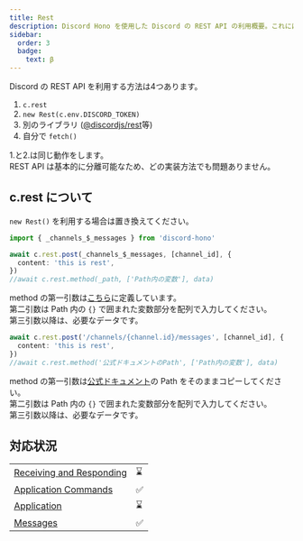 ```yaml
---
title: Rest
description: Discord Hono を使用した Discord の REST API の利用概要。これには `c.rest` との統合、他のライブラリ、および API とのやり取りのためのカスタム実装が含まれます。
sidebar:
  order: 3
  badge:
    text: β
---
```



Discord の REST API を利用する方法は4つあります。

1. `c.rest`
2. `new Rest(c.env.DISCORD_TOKEN)`
3. 別のライブラリ ([@discordjs/rest](https://discord.js.org/docs/packages/rest/main)等)
4. 自分で `fetch()`

1.と2.は同じ動作をします。  
REST API は基本的に分離可能なため、どの実装方法でも問題ありません。

## c.rest について

`new Rest()` を利用する場合は置き換えてください。

<Tabs>
<TabItem label="変数">

```ts
import { _channels_$_messages } from 'discord-hono'

await c.rest.post(_channels_$_messages, [channel_id], {
  content: 'this is rest',
})
//await c.rest.method(_path, ['Path内の変数'], data)
```

method の第一引数は[こちら](https://github.com/luisfun/discord-hono/blob/main/src/rest/rest-path.ts)に定義しています。  
第二引数は Path 内の `{}` で囲まれた変数部分を配列で入力してください。  
第三引数以降は、必要なデータです。

</TabItem>
<TabItem label="ドキュメントPath">

```ts
await c.rest.post('/channels/{channel.id}/messages', [channel_id], {
  content: 'this is rest',
})
//await c.rest.method('公式ドキュメントのPath', ['Path内の変数'], data)
```

method の第一引数は[公式ドキュメント](https://discord.com/developers/docs/resources/message#create-message)の Path をそのままコピーしてください。  
第二引数は Path 内の `{}` で囲まれた変数部分を配列で入力してください。  
第三引数以降は、必要なデータです。

</TabItem>
</Tabs>

## 対応状況

|                                                                                                       |     |
| ----------------------------------------------------------------------------------------------------- | --- |
| [Receiving and Responding](https://discord.com/developers/docs/interactions/receiving-and-responding) | ⌛  |
| [Application Commands](https://discord.com/developers/docs/interactions/application-commands)         | ✅  |
| [Application](https://discord.com/developers/docs/resources/application)                              | ⌛  |
| [Messages](https://discord.com/developers/docs/resources/message)                                     | ✅  |
